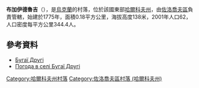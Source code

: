 {{coord|50|19|31|N|35|58|35|E|scale:100000_region:UA|display=title}}

'''布加伊德魯吉'''（{{lang-uk|Бугаї Другі}}），是[[烏克蘭|烏克蘭]]的村落，位於該國東部[[哈爾科夫州|哈爾科夫州]]，由[[佐洛喬夫區_(哈爾科夫州)|佐洛喬夫區]]負責管轄，始建於1775年，面積0.18平方公里，海拔高度138米，2001年人口62，人口密度每平方公里344.4人。

==參考資料==
* [http://w1.c1.rada.gov.ua/pls/z7502/A005?rdat1=09.01.2009&rf7571=33142 Бугаї Другі]{{dead link|date=2017年12月 |bot=InternetArchiveBot |fix-attempted=yes }}
* [http://weather.in.ua/ua/har'kovskaja/2128 Погода в селі Бугаї Другі] {{Wayback|url=http://weather.in.ua/ua/har'kovskaja/2128 |date=20160323024837 }}

{{DEFAULTSORT:Бугаї Другі}}
[[Category:哈爾科夫州村落|Category:哈爾科夫州村落]]
[[Category:佐洛喬夫區村落_(哈爾科夫州)|Category:佐洛喬夫區村落 (哈爾科夫州)]]


{{Kharkiv-geo-stub}}